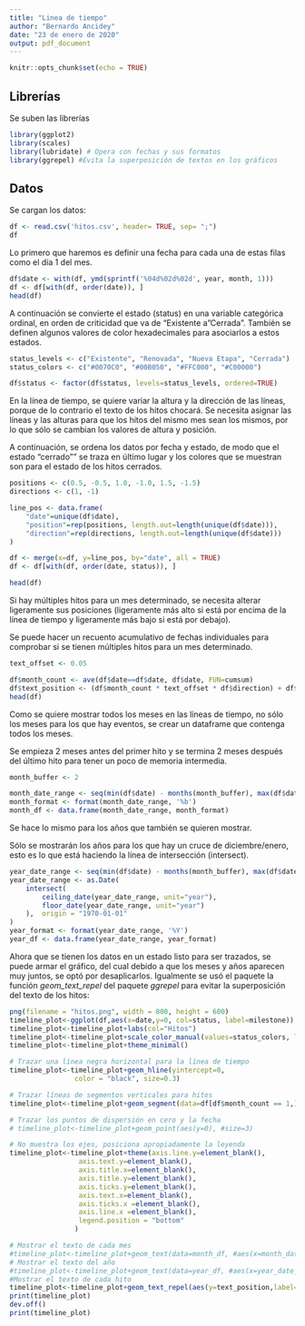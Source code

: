 ---
title: "Linea de tiempo"
author: "Bernardo Ancidey"
date: "23 de enero de 2020"
output: pdf_document
---

```{r setup, include=FALSE}
knitr::opts_chunk$set(echo = TRUE)
```

## Librerías

Se suben las librerías

```{r librerias}
library(ggplot2)
library(scales)
library(lubridate) # Opera con fechas y sus formatos
library(ggrepel) #Evita la superposición de textos en los gráficos
```

## Datos

Se cargan los datos:

```{r datos, echo=FALSE}
df <- read.csv('hitos.csv', header= TRUE, sep= ";")
df
```

Lo primero que haremos es definir una fecha para cada una de estas filas como el día 1 del mes.



```{r DefineFecha}
df$date <- with(df, ymd(sprintf('%04d%02d%02d', year, month, 1)))
df <- df[with(df, order(date)), ]
head(df)
```
A continuación se convierte el estado (status) en una variable categórica ordinal, en orden de criticidad que va de "Existente a "Cerrada". También se definen algunos valores de color hexadecimales para asociarlos a estos estados.

```{r estatus}
status_levels <- c("Existente", "Renovada", "Nueva Etapa", "Cerrada")
status_colors <- c("#0070C0", "#00B050", "#FFC000", "#C00000")

df$status <- factor(df$status, levels=status_levels, ordered=TRUE)
```

En la línea de tiempo, se quiere variar la altura y la dirección de las líneas, porque de lo contrario el texto de los hitos chocará. Se necesita asignar las líneas y las alturas para que los hitos del mismo mes sean los mismos, por lo que sólo se cambian los valores de altura y posición.

A continuación, se ordena los datos por fecha y estado, de modo que el estado "cerrado"" se traza en último lugar y los colores que se muestran son para el estado de los hitos cerrados.

```{r orden}
positions <- c(0.5, -0.5, 1.0, -1.0, 1.5, -1.5)
directions <- c(1, -1)

line_pos <- data.frame(
    "date"=unique(df$date),
    "position"=rep(positions, length.out=length(unique(df$date))),
    "direction"=rep(directions, length.out=length(unique(df$date)))
)

df <- merge(x=df, y=line_pos, by="date", all = TRUE)
df <- df[with(df, order(date, status)), ]

head(df)
```

Si hay múltiples hitos para un mes determinado, se necesita alterar ligeramente sus posiciones (ligeramente más alto si está por encima de la línea de tiempo y ligeramente más bajo si está por debajo).

Se puede hacer un recuento acumulativo de fechas individuales para comprobar si se tienen múltiples hitos para un mes determinado.


```{r reposicion}
text_offset <- 0.05

df$month_count <- ave(df$date==df$date, df$date, FUN=cumsum)
df$text_position <- (df$month_count * text_offset * df$direction) + df$position
head(df)
```
Como se quiere mostrar todos los meses en las líneas de tiempo, no sólo los meses para los que hay eventos, se crear un dataframe que contenga todos los meses.

Se empieza 2 meses antes del primer hito y se termina 2 meses después del último hito para tener un poco de memoria intermedia.

```{r MemoriaIntermedia}
month_buffer <- 2

month_date_range <- seq(min(df$date) - months(month_buffer), max(df$date) + months(month_buffer), by='month')
month_format <- format(month_date_range, '%b')
month_df <- data.frame(month_date_range, month_format)
```

Se hace lo mismo para los años que también se quieren mostrar.

Sólo se mostrarán los años para los que hay un cruce de diciembre/enero, esto es lo que está haciendo la línea de intersección (intersect).

```{r interseccion}
year_date_range <- seq(min(df$date) - months(month_buffer), max(df$date) + months(month_buffer), by='year')
year_date_range <- as.Date(
    intersect(
        ceiling_date(year_date_range, unit="year"),
        floor_date(year_date_range, unit="year")
    ),  origin = "1970-01-01"
)
year_format <- format(year_date_range, '%Y')
year_df <- data.frame(year_date_range, year_format)
```

Ahora que se tienen los datos en un estado listo para ser trazados, se puede armar el gráfico, del cual debido a que los meses y años aparecen muy juntos, se optó por desaplicarlos. Igualmente se usó el paquete la función *geom_text_repel* del paquete *ggrepel* para evitar la superposición del texto de los hitos:

```{r lineaTiempo}
png(filename = "hitos.png", width = 800, height = 600)
timeline_plot<-ggplot(df,aes(x=date,y=0, col=status, label=milestone))
timeline_plot<-timeline_plot+labs(col="Hitos")
timeline_plot<-timeline_plot+scale_color_manual(values=status_colors, labels=status_levels, drop = FALSE)
timeline_plot<-timeline_plot+theme_minimal()

# Trazar una línea negra horizontal para la línea de tiempo
timeline_plot<-timeline_plot+geom_hline(yintercept=0, 
                color = "black", size=0.3)

# Trazar líneas de segmentos verticales para hitos
timeline_plot<-timeline_plot+geom_segment(data=df[df$month_count == 1,], aes(y=position,yend=0,xend=date), color='black', size=0.2)

# Trazar los puntos de dispersión en cero y la fecha
# timeline_plot<-timeline_plot+geom_point(aes(y=0), #size=3)

# No muestra los ejes, posiciona apropiadamente la leyenda
timeline_plot<-timeline_plot+theme(axis.line.y=element_blank(),
                 axis.text.y=element_blank(),
                 axis.title.x=element_blank(),
                 axis.title.y=element_blank(),
                 axis.ticks.y=element_blank(),
                 axis.text.x=element_blank(),
                 axis.ticks.x =element_blank(),
                 axis.line.x =element_blank(),
                 legend.position = "bottom"
                )

# Mostrar el texto de cada mes
#timeline_plot<-timeline_plot+geom_text(data=month_df, #aes(x=month_date_range,y=-0.1,label=month_format),size#=2.5,vjust=0.5, color='black', angle=90)
# Mostrar el texto del año
#timeline_plot<-timeline_plot+geom_text(data=year_df, #aes(x=year_date_range,y=-0.15,label=year_format, #fontface="bold"),size=1.5, #color='black',vjust=0.5, #angle=90)
#Mostrar el texto de cada hito
timeline_plot<-timeline_plot+geom_text_repel(aes(y=text_position,label=milestone),size=4.0)
print(timeline_plot)
dev.off()
print(timeline_plot)
```

